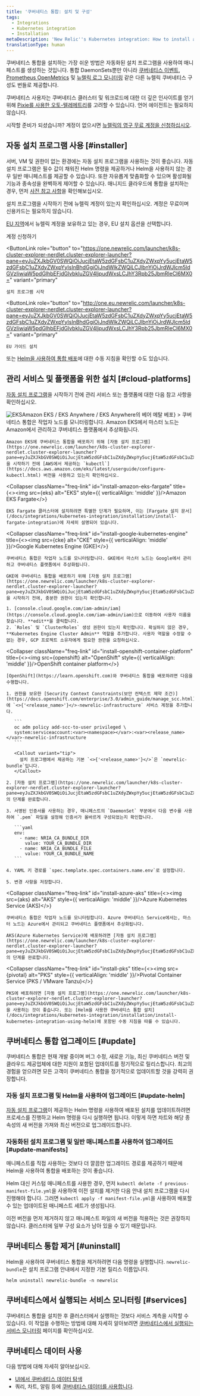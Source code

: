 ```yaml
---
title: '쿠버네티스 통합: 설치 및 구성'
tags:
  - Integrations
  - Kubernetes integration
  - Installation
metaDescription: 'New Relic''s Kubernetes integration: How to install and activate the integration, and what data is reported.'
translationType: human
---
```







쿠버네티스 통합을 설치하는 가장 쉬운 방법은 자동화된 설치 프로그램을 사용하여 매니페스트를 생성하는 것입니다. 통합 DaemonSets뿐만 아니라 [쿠버네티스 이벤트](/docs/integrations/kubernetes-integration/kubernetes-events/install-kubernetes-events-integration), [Prometheus OpenMetrics](/docs/integrations/prometheus-integrations/get-started/new-relic-prometheus-openmetrics-integration-kubernetes) 및 [뉴렐릭 로그 모니터링](/docs/logs) 같은 다른 뉴렐릭 쿠버네티스 구성도 번들로 제공합니다.

쿠버네티스 사용자는 쿠버네티스 클러스터 및 워크로드에 대한 더 깊은 인사이트를 얻기 위해 [Pixie를 사용한 오토-텔레메트리](/docs/auto-telemetry-pixie/get-started-auto-telemetry-pixie)를 고려할 수 있습니다. 언어 에이전트는 필요하지 않습니다.

시작할 준비가 되셨습니까? 계정이 없으시면 [뉴렐릭의 영구 무료 계정을 신청하십시오](https://newrelic.com/signup).

## 자동 설치 프로그램 사용 [#installer]

서버, VM 및 권한이 없는 환경에는 자동 설치 프로그램을 사용하는 것이 좋습니다. 자동 설치 프로그램은 필수 값이 채워진 Helm 명령을 제공하거나 Helm을 사용하지 않는 경우 일반 매니페스트를 제공할 수 있습니다. 또한 자유롭게 맞춤화할 수 있으며 활성화될 기능과 종속성을 완벽하게 제어할 수 있습니다. 매니지드 클라우드에 통합을 설치하는 경우, 먼저 [사전 참고 사항](#cloud-platforms)을 확인해보십시오.

설치 프로그램을 시작하기 전에 뉴렐릭 계정이 있는지 확인하십시오. 계정은 무료이며 신용카드는 필요하지 않습니다.

[EU 지역](/docs/using-new-relic/welcome-new-relic/get-started/our-eu-us-region-data-centers)에서 뉴렐릭 계정을 보유하고 있는 경우, EU 설치 옵션을 선택합니다.

<ButtonGroup>
  <ButtonLink
    data-tessen="stitchedPathLinkClick"
    role="button"
    to="https://newrelic.com/signup"
    variant="primary"
  >
    계정 신청하기
  </ButtonLink>

  <ButtonLink
    role="button"
    to="https://one.newrelic.com/launcher/k8s-cluster-explorer-nerdlet.cluster-explorer-launcher?pane=eyJuZXJkbGV0SWQiOiJucjEtaW5zdGFsbC1uZXdyZWxpYy5ucjEtaW5zdGFsbC1uZXdyZWxpYyIsInBhdGgiOiJndWlkZWQiLCJlbnYiOiJrdWJlcm5ldGVzIiwiaW5pdGlhbEFjdGlvbkluZGV4IjpudWxsLCJhY3Rpb25JbmRleCI6MX0="
    variant="primary"
  >
    설치 프로그램 시작
  </ButtonLink>

  <ButtonLink
    role="button"
    to="http://one.eu.newrelic.com/launcher/k8s-cluster-explorer-nerdlet.cluster-explorer-launcher?pane=eyJuZXJkbGV0SWQiOiJucjEtaW5zdGFsbC1uZXdyZWxpYy5ucjEtaW5zdGFsbC1uZXdyZWxpYyIsInBhdGgiOiJndWlkZWQiLCJlbnYiOiJrdWJlcm5ldGVzIiwiaW5pdGlhbEFjdGlvbkluZGV4IjpudWxsLCJhY3Rpb25JbmRleCI6MX0="
    variant="primary"
  >
    EU 가이드 설치
  </ButtonLink>
</ButtonGroup>

또는 [Helm을 사용하여 통합 배포](/docs/integrations/kubernetes-integration/installation/install-kubernetes-integration-using-helm)에 대한 수동 지침을 확인할 수도 있습니다.

## 관리 서비스 및 플랫폼을 위한 설치 [#cloud-platforms]

[자동 설치 프로그램](https://one.newrelic.com/launcher/k8s-cluster-explorer-nerdlet.cluster-explorer-launcher?pane=eyJuZXJkbGV0SWQiOiJucjEtaW5zdGFsbC1uZXdyZWxpYy5ucjEtaW5zdGFsbC1uZXdyZWxpYyIsInBhdGgiOiJndWlkZWQiLCJlbnYiOiJrdWJlcm5ldGVzIiwiaW5pdGlhbEFjdGlvbkluZGV4IjpudWxsLCJhY3Rpb25JbmRleCI6MX0=)을 시작하기 전에 관리 서비스 또는 플랫폼에 대한 다음 참고 사항을 확인하십시오.

<CollapserGroup>
  <Collapser
    className="freq-link"
    id="install-amazon-eks"
    title={<><img src={eks} alt="EKS" style={{ verticalAlign: 'middle' }}/>Amazon EKS / EKS Anywhere / EKS Anywhere의 베어 메탈 베포</>}
  >
    쿠버네티스 통합은 작업자 노드를 모니터링합니다. Amazon EKS에서 마스터 노드는 Amazon에서 관리하고 쿠버네티스 플랫폼에서 추상화됩니다.

    Amazon EKS에 쿠버네티스 통합을 배포하기 위해 [자동 설치 프로그램](https://one.newrelic.com/launcher/k8s-cluster-explorer-nerdlet.cluster-explorer-launcher?pane=eyJuZXJkbGV0SWQiOiJucjEtaW5zdGFsbC1uZXdyZWxpYy5ucjEtaW5zdGFsbC1uZXdyZWxpYyIsInBhdGgiOiJndWlkZWQiLCJlbnYiOiJrdWJlcm5ldGVzIiwiaW5pdGlhbEFjdGlvbkluZGV4IjpudWxsLCJhY3Rpb25JbmRleCI6MX0=)을 시작하기 전에 [AWS에서 제공하는 `kubectl`](https://docs.aws.amazon.com/eks/latest/userguide/configure-kubectl.html) 버전을 사용하고 있는지 확인하십시오.
  </Collapser>

  <Collapser
    className="freq-link"
    id="install-amazon-eks-fargate"
    title={<><img src={eks} alt="EKS" style={{ verticalAlign: 'middle' }}/>Amazon EKS Fargate</>}
  >
    EKS Fargate 클러스터에 설치하려면 특별한 단계가 필요하며, 이는 [Fargate 설치 문서](/docs/integrations/kubernetes-integration/installation/install-fargate-integration)에 자세히 설명되어 있습니다.
  </Collapser>

  <Collapser
    className="freq-link"
    id="install-google-kubernetes-engine"
    title={<><img src={cke} alt="CKE" style={{ verticalAlign: 'middle' }}/>Google Kubernetes Engine (GKE)</>}
  >
    쿠버네티스 통합은 작업자 노드를 모니터링합니다. GKE에서 마스터 노드는 Google에서 관리하고 쿠버네티스 플랫폼에서 추상화됩니다.

    GKE에 쿠버네티스 통합을 배포하기 위해 [자동 설치 프로그램](https://one.newrelic.com/launcher/k8s-cluster-explorer-nerdlet.cluster-explorer-launcher?pane=eyJuZXJkbGV0SWQiOiJucjEtaW5zdGFsbC1uZXdyZWxpYy5ucjEtaW5zdGFsbC1uZXdyZWxpYyIsInBhdGgiOiJndWlkZWQiLCJlbnYiOiJrdWJlcm5ldGVzIiwiaW5pdGlhbEFjdGlvbkluZGV4IjpudWxsLCJhY3Rpb25JbmRleCI6MX0=)을 시작하기 전에, 충분한 권한이 있는지 확인합니다.

    1. [console.cloud.google.com/iam-admin/iam](https://console.cloud.google.com/iam-admin/iam)으로 이동하여 사용자 이름을 찾습니다. **edit**을 클릭합니다.
    2. `Roles` 및 `ClusterRoles` 생성 권한이 있는지 확인합니다. 확실하지 않은 경우, **Kubernetes Engine Cluster Admin** 역할을 추가합니다. 사용자 역할을 수정할 수 없는 경우, GCP 프로젝트 소유자에게 필요한 권한을 요청하십시오.
  </Collapser>

  <Collapser
    className="freq-link"
    id="install-openshift-container-platform"
    title={<><img src={openshift} alt="OpenShift" style={{ verticalAlign: 'middle' }}/>OpenShift container platform</>}
  >
    [OpenShift](https://learn.openshift.com)와 쿠버네티스 통합을 배포하려면 다음을 수행합니다.

    1. 권한을 보유한 [Security Context Constraints(보안 컨텍스트 제약 조건)](https://docs.openshift.com/enterprise/3.0/admin_guide/manage_scc.html)에 `<>{'<release_name>'}</>-newrelic-infrastructure` 서비스 계정을 추가합니다.

       ```
       oc adm policy add-scc-to-user privileged \
       system:serviceaccount:<var><namespace></var>:<var><release_name></var>-newrelic-infrastructure
       ```

       <Callout variant="tip">
         설치 프로그램에서 제공하는 기본 `<>{'<release_name>'}</>`은 `newrelic-bundle`입니다.
       </Callout>

    2. [자동 설치 프로그램](https://one.newrelic.com/launcher/k8s-cluster-explorer-nerdlet.cluster-explorer-launcher?pane=eyJuZXJkbGV0SWQiOiJucjEtaW5zdGFsbC1uZXdyZWxpYy5ucjEtaW5zdGFsbC1uZXdyZWxpYyIsInBhdGgiOiJndWlkZWQiLCJlbnYiOiJrdWJlcm5ldGVzIiwiaW5pdGlhbEFjdGlvbkluZGV4IjpudWxsLCJhY3Rpb25JbmRleCI6MX0=)의 단계를 완료합니다.

    3. 서명된 인증서를 사용하는 경우, 매니페스트의 `DaemonSet` 부분에서 다음 변수를 사용하여 `.pem` 파일을 설정해 인증서가 올바르게 구성되었는지 확인합니다.

       ```yaml
       env:
         - name: NRIA_CA_BUNDLE_DIR
           value: YOUR_CA_BUNDLE_DIR
         - name: NRIA_CA_BUNDLE_FILE
           value: YOUR_CA_BUNDLE_NAME
       ```

    4. YAML 키 경로를 `spec.template.spec.containers.name.env`로 설정합니다.

    5. 변경 사항을 저장합니다.
  </Collapser>

  <Collapser
    className="freq-link"
    id="install-azure-aks"
    title={<><img src={aks} alt="AKS" style={{ verticalAlign: 'middle' }}/>Azure Kubernetes Service (AKS)</>}
  >
    쿠버네티스 통합은 작업자 노드를 모니터링합니다. Azure 쿠버네티스 Service에서는, 마스터 노드는 Azure에서 관리되고 쿠버네티스 플랫폼에서 추상화됩니다.

    AKS(Azure Kubernetes Service)에 배포하려면 [자동 설치 프로그램](https://one.newrelic.com/launcher/k8s-cluster-explorer-nerdlet.cluster-explorer-launcher?pane=eyJuZXJkbGV0SWQiOiJucjEtaW5zdGFsbC1uZXdyZWxpYy5ucjEtaW5zdGFsbC1uZXdyZWxpYyIsInBhdGgiOiJndWlkZWQiLCJlbnYiOiJrdWJlcm5ldGVzIiwiaW5pdGlhbEFjdGlvbkluZGV4IjpudWxsLCJhY3Rpb25JbmRleCI6MX0=)의 단계를 완료합니다.
  </Collapser>

  <Collapser
    className="freq-link"
    id="install-pks"
    title={<><img src={pivotal} alt="PKS" style={{ verticalAlign: 'middle' }}/>Pivotal Container Service (PKS / VMware Tanzu)</>}
  >
    PKS에 배포하려면 [자동 설치 프로그램](https://one.newrelic.com/launcher/k8s-cluster-explorer-nerdlet.cluster-explorer-launcher?pane=eyJuZXJkbGV0SWQiOiJucjEtaW5zdGFsbC1uZXdyZWxpYy5ucjEtaW5zdGFsbC1uZXdyZWxpYyIsInBhdGgiOiJndWlkZWQiLCJlbnYiOiJrdWJlcm5ldGVzIiwiaW5pdGlhbEFjdGlvbkluZGV4IjpudWxsLCJhY3Rpb25JbmRleCI6MX0=)을 사용하는 것이 좋습니다. 또는 [Helm을 사용한 쿠버네티스 통합 설치](/docs/integrations/kubernetes-integration/installation/install-kubernetes-integration-using-helm)에 포함된 수동 지침을 따를 수 있습니다.
  </Collapser>
</CollapserGroup>

## 쿠버네티스 통합 업그레이드 [#update]

쿠버네티스 통합은 현재 개발 중이며 버그 수정, 새로운 기능, 최신 쿠버네티스 버전 및 클라우드 제공업체에 대한 지원이 포함된 업데이트를 정기적으로 릴리스합니다. 최고의 경험을 얻으려면 모든 고객이 쿠버네티스 통합을 정기적으로 업데이트할 것을 강력히 권장합니다.

### 자동 설치 프로그램 및 Helm을 사용하여 업그레이드 [#update-helm]

[자동 설치 프로그램](https://one.newrelic.com/launcher/k8s-cluster-explorer-nerdlet.cluster-explorer-launcher?pane=eyJuZXJkbGV0SWQiOiJucjEtaW5zdGFsbC1uZXdyZWxpYy5ucjEtaW5zdGFsbC1uZXdyZWxpYyIsInBhdGgiOiJndWlkZWQiLCJlbnYiOiJrdWJlcm5ldGVzIiwiaW5pdGlhbEFjdGlvbkluZGV4IjpudWxsLCJhY3Rpb25JbmRleCI6MX0=)이 제공하는 Helm 명령을 사용하여 배포된 설치를 업데이트하려면 프로세스를 진행하고 Helm 명령을 다시 실행하면 됩니다. 이렇게 하면 차트와 해당 종속성의 새 버전을 가져와 최신 버전으로 업그레이드합니다.

### 자동화된 설치 프로그램 및 일반 매니페스트를 사용하여 업그레이드 [#update-manifests]

<Callout variant="tip">
  매니페스트를 직접 사용하는 것보다 더 깔끔한 업그레이드 경로를 제공하기 때문에 Helm을 사용하여 통합을 배포하는 것이 좋습니다.
</Callout>

Helm 대신 커스텀 매니페스트를 사용한 경우, 먼저 `kubectl delete -f previous-manifest-file.yml`을 사용하여 이전 설치를 제거한 다음 안내 설치 프로그램을 다시 진행해야 합니다. 그러면 `kubectl apply -f manifest-file.yml`을 사용하여 배포할 수 있는 업데이트된 매니페스트 세트가 생성됩니다.

이전 버전을 먼저 제거하지 않고 매니페스트 파일의 새 버전을 적용하는 것은 권장하지 않습니다. 클러스터에 일부 구성 요소가 남아 있을 수 있기 때문입니다.

## 쿠버네티스 통합 제거 [#uninstall]

Helm을 사용하여 쿠버네티스 통합을 제거하려면 다음 명령을 실행합니다. `newrelic-bundle`은 설치 프로그램 안내에서 지정한 기본 릴리스 이름입니다.

```shell
helm uninstall newrelic-bundle -n newrelic
```

## 쿠버네티스에서 실행되는 서비스 모니터링 [#services]

쿠버네티스 통합을 설치한 후 클러스터에서 실행하는 것보다 서비스 계측을 시작할 수 있습니다. 이 작업을 수행하는 방법에 대해 자세히 알아보려면 [쿠버네티스에서 실행되는 서비스 모니터링](/docs/integrations/kubernetes-integration/link-apps-services/monitor-services-running-kubernetes/) 페이지를 확인하십시오.

## 쿠버네티스 데이터 사용

다음 방법에 대해 자세히 알아보십시오.

* [UI에서 쿠버네티스 데이터 탐색](/docs/kubernetes-pixie/kubernetes-integration/understand-use-data/kubernetes-cluster-explorer)
* 쿼리, 차트, 알림 등에 [쿠버네티스 데이터를 사용합니다](/docs/kubernetes-pixie/kubernetes-integration/understand-use-data/find-use-your-kubernetes-data).